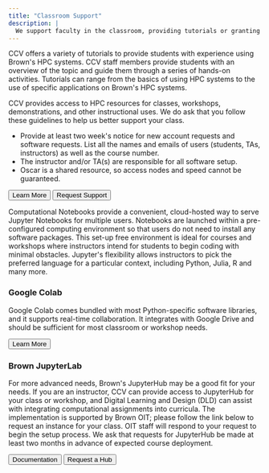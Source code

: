 ```yaml
---
title: "Classroom Support"
description: |
  We support faculty in the classroom, providing tutorials or granting access to cutting edge technology for teaching with code.
---
```


<ContentSection title="In-Class Tutorials" >

CCV offers a variety of tutorials to provide students with experience using Brown's HPC systems. CCV staff members provide students with an overview of the topic and guide them through a series of hands-on activities. Tutorials can range from the basics of using HPC systems to the use of specific applications on Brown's HPC systems.

<MDXCarousel carouselContentPath="content/services/classroom-carousel.yaml" />

</ContentSection>

<ContentSection title="Student Accounts">

CCV provides access to HPC resources for classes, workshops, demonstrations, and other instructional uses. We do ask that you follow these guidelines to help us better support your class.

- Provide at least two week's notice for new account requests and software requests. List all the names and emails of users (students, TAs, instructors) as well as the course number.
- The instructor and/or TA(s) are responsible for all software setup.
- Oscar is a shared resource, so access nodes and speed cannot be guaranteed.

<ButtonGroup>
  <Button href="https://docs.ccv.brown.edu/oscar/account-types">
    Learn More
  </Button>
  <Button href="/about/contact" external={false}>
    Request Support
  </Button>
</ButtonGroup>
</ContentSection>

<ContentSection title="Computational Notebooks">

Computational Notebooks provide a convenient, cloud-hosted way to serve Jupyter Notebooks for multiple users. Notebooks are launched within a pre-configured computing environment so that users do not need to install any software packages. This set-up free environment is ideal for courses and workshops where instructors intend for students to begin coding with minimal obstacles. Jupyter's flexibility allows instructors to pick the preferred language for a particular context, including Python, Julia, R and many more.

### Google Colab

Google Colab comes bundled with most Python-specific software libraries, and it supports real-time collaboration. It integrates with Google Drive and should be sufficient for most classroom or workshop needs.

<Button href="https://colab.google">Learn More</Button>

### Brown JupyterLab

For more advanced needs, Brown's JupyterHub may be a good fit for your needs. If you are an instructor, CCV can provide access to JupyterHub for your class or workshop, and Digital Learning and Design (DLD) can assist with integrating computational assignments into curricula. The implementation is supported by Brown OIT; please follow the link below to request an instance for your class. OIT staff will respond to your request to begin the setup process. We ask that requests for JupyterHub be made at least two months in advance of expected course deployment.

<ButtonGroup>
  <Button href="https://docs.ccv.brown.edu/jupyterhub">
    Documentation
  </Button>
  <Button href="https://docs.google.com/forms/d/e/1FAIpQLSct9rFCxLhPIezHI-RYRyEuSnvHrPZLMuUSFRTriIyd_3TAfA/viewform?usp=sf_link">
    Request a Hub
  </Button>
</ButtonGroup>
</ContentSection>
